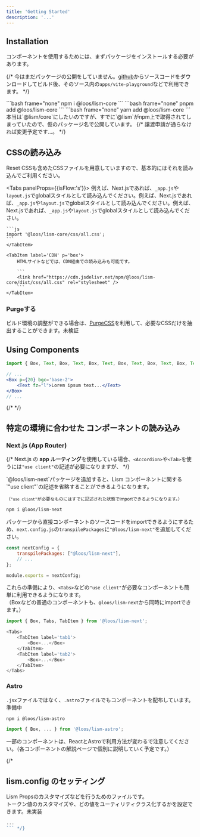 ```yaml
---
title: 'Getting Started'
description: '...'
---
```




## Installation

コンポーネントを使用するためには、まずパッケージをインストールする必要があります。

{/* <Alert>
今はまだパッケージの公開をしていません。[github](https://github.com/ddryo/lism-test)からソースコードをダウンロードしてビルド後、そのソース内の`apps/vite-playground`などで利用できます。
</Alert> */}

<Tabs>
	<TabItem label='npm'>
		```bash frame="none"
		npm i @loos/lism-core
		```
	</TabItem>
	<TabItem label='pnpm'>
		```bash frame="none"
		pnpm add @loos/lism-core
		```
	</TabItem>
		<TabItem label='yarn'>
		```bash frame="none"
		yarn add @loos/lism-core
		```
	</TabItem>
</Tabs>

<Alert icon={SmileyXEyes} boxcolor="blue">
本当は`@lism/core`にしたいのですが、すでに`@lism`がnpm上で取得されてしまっていたので、仮のパッケージ名で公開しています。
{/* 譲渡申請が通らなければ変更予定です...。 */}
</Alert>


## CSSの読み込み

Reset CSSも含めたCSSファイルを用意していますので、基本的にはそれを読み込んでご利用ください。

<Tabs panelProps={{isFlow:'s'}}>
	<TabItem label='import' p='box'>
	例えば、Next.jsであれば、`_app.js`や`layout.js`でglobalスタイルとして読み込んでください。例えば、Next.jsであれば、`_app.js`や`layout.js`でglobalスタイルとして読み込んでください。例えば、Next.jsであれば、`_app.js`や`layout.js`でglobalスタイルとして読み込んでください。

	```js
	import '@loos/lism-core/css/all.css';
	```
	</TabItem> 

	<TabItem label='CDN' p='box'>
		HTMLサイトなどでは、CDN経由での読み込みも可能です。

		```
		<link href="https://cdn.jsdelivr.net/npm/@loos/lism-core/dist/css/all.css" rel="stylesheet" />
		```
	</TabItem>
</Tabs>


### Purgeする

ビルド環境の調整ができる場合は、[PurgeCSS](https://purgecss.com/)を利用して、必要なCSSだけを抽出することができます。<MemoBadge>未検証</MemoBadge>



## Using Components

```jsx
import { Box, Text, Box, Text, Box, Text, Box, Text, Box, Text, Box, Text, Box, Text, ... } from '@loos/lism-core';

// ...
<Box p={20} bgc='base-2'>
	<Text fz="l">Lorem ipsum text...</Text>
</Box>
// ...
```

{/* <Reference></Reference> */}

## 特定の環境に合わせた コンポーネントの読み込み

### Next.js (App Router)

{/* Next.js の **app ルーティング**を使用している場合、`<Accordion>`や`<Tab>`を使うには`"use client"`の記述が必要になりますが、 */}

<Alert preset="info">
`@loos/lism-next`パッケージを追加すると、Lism コンポーネントに関する`"use client"`の記述を省略することができるようになります。
</Alert>

<small>（`"use client"`が必要なものにはすでに記述された状態でimportできるようになります。）</small>


```bash frame="none" filename="Add package"
npm i @loos/lism-next
```

パッケージから直接コンポーネントのソースコードをimportできるようにするため、`next.config.js`の`transpilePackages`に`"@loos/lism-next"`を追加してください。

```js filename="next.config.js"
const nextConfig = {
	transpilePackages: ["@loos/lism-next"],
	// ...
};

module.exports = nextConfig;
```


これらの準備により、`<Tabs>`などの`"use client"`が必要なコンポーネントも簡単に利用できるようになります。  
（Boxなどの普通のコンポーネントも、`@loos/lism-next`から同時にimportできます。）

```js
import { Box, Tabs, TabItem } from '@loos/lism-next';

<Tabs>
	<TabItem label='tab1'>
		<Box>...</Box>
	</TabItem>
	<TabItem label='tab2'>
		<Box>...</Box>
	</TabItem>
</Tabs>
```



### Astro

`.jsx`ファイルではなく、`.astro`ファイルでもコンポーネントを配布しています。<MemoBadge>準備中</MemoBadge>

```bash frame="none"
npm i @loos/lism-astro
```

```js
import { Box, ... } from '@loos/lism-astro';
```

一部のコンポーネントは、ReactとAstroで利用方法が変わるで注意してください。（各コンポーネントの解説ページで個別に説明していく予定です。）

{/* 
## lism.config のセッティング

Lism Propsのカスタマイズなどを行うためのファイルです。  
トークン値のカスタマイズや、どの値をユーティリティクラス化するかを設定できます。<MemoBadge>未実装</MemoBadge>

```js filename="lism.config.js"
...
``` */}
